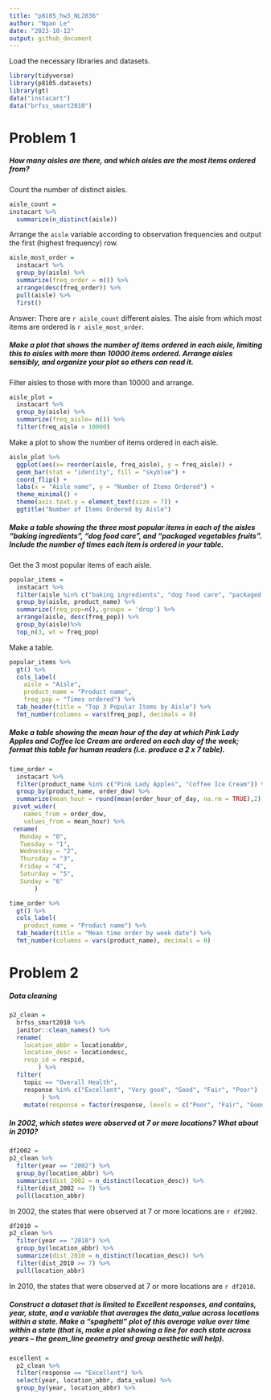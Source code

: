 ```yaml
---
title: "p8105_hw3_NL2836"
author: "Ngan Le"
date: "2023-10-12"
output: github_document
---
```


Load the necessary libraries and datasets.
```r
library(tidyverse)
library(p8105.datasets)
library(gt)
data("instacart")
data("brfss_smart2010")
```

# Problem 1

##### How many aisles are there, and which aisles are the most items ordered from?

Count the number of distinct aisles.
```r
aisle_count = 
instacart %>% 
  summarize(n_distinct(aisle))
```

Arrange the `aisle` variable according to observation frequencies and output the first (highest frequency) row.
```r
aisle_most_order =
  instacart %>% 
  group_by(aisle) %>% 
  summarize(freq_order = n()) %>% 
  arrange(desc(freq_order)) %>% 
  pull(aisle) %>% 
  first()
```

Answer: There are `r aisle_count` different aisles. The aisle from which most items are ordered is `r aisle_most_order`.

##### Make a plot that shows the number of items ordered in each aisle, limiting this to aisles with more than 10000 items ordered. Arrange aisles sensibly, and organize your plot so others can read it.

Filter aisles to those with more than 10000 and arrange.

```r
aisle_plot =
  instacart %>% 
  group_by(aisle) %>% 
  summarize(freq_aisle= n()) %>%
  filter(freq_aisle > 10000)
```

Make a plot to show the number of items ordered in each aisle.

```r
aisle_plot %>% 
  ggplot(aes(x= reorder(aisle, freq_aisle), y = freq_aisle)) + 
  geom_bar(stat = "identity", fill = "skyblue") + 
  coord_flip() +
  labs(x = "Aisle name", y = "Number of Items Ordered") +
  theme_minimal() +
  theme(axis.text.y = element_text(size = 7)) +
  ggtitle("Number of Items Ordered by Aisle")
```

##### Make a table showing the three most popular items in each of the aisles “baking ingredients”, “dog food care”, and “packaged vegetables fruits”. Include the number of times each item is ordered in your table.

Get the 3 most popular items of each aisle.

```r
popular_items =
  instacart %>% 
  filter(aisle %in% c("baking ingredients", "dog food care", "packaged vegetables fruits")) %>% 
  group_by(aisle, product_name) %>% 
  summarize(freq_pop=n(),.groups = 'drop') %>% 
  arrange(aisle, desc(freq_pop)) %>% 
  group_by(aisle)%>%
  top_n(3, wt = freq_pop)
```

Make a table. 

```r
popular_items %>%
  gt() %>%
  cols_label(
    aisle = "Aisle",
    product_name = "Product name",
    freq_pop = "Times ordered") %>% 
  tab_header(title = "Top 3 Popular Items by Aisle") %>%
  fmt_number(columns = vars(freq_pop), decimals = 0) 
```

##### Make a table showing the mean hour of the day at which Pink Lady Apples and Coffee Ice Cream are ordered on each day of the week; format this table for human readers (i.e. produce a 2 x 7 table).

```r
time_order =
  instacart %>% 
  filter(product_name %in% c("Pink Lady Apples", "Coffee Ice Cream")) %>%
  group_by(product_name, order_dow) %>% 
  summarize(mean_hour = round(mean(order_hour_of_day, na.rm = TRUE),2), .groups = 'drop') %>% 
 pivot_wider(
    names_from = order_dow,
    values_from = mean_hour) %>% 
 rename(
   Monday = "0", 
   Tuesday = "1", 
   Wednesday = "2", 
   Thursday = "3", 
   Friday = "4", 
   Saturday = "5", 
   Sunday = "6"
       )
```

```r
time_order %>%
  gt() %>%
  cols_label(
    product_name = "Product name") %>% 
  tab_header(title = "Mean time order by week date") %>%
  fmt_number(columns = vars(product_name), decimals = 0) 
```

# Problem 2

##### Data cleaning

```r
p2_clean = 
  brfss_smart2010 %>%  
  janitor::clean_names() %>% 
  rename(
    location_abbr = locationabbr,
    location_desc = locationdesc,
    resp_id = respid,
        ) %>% 
  filter(
    topic == "Overall Health",
    response %in% c("Excellent", "Very good", "Good", "Fair", "Poor")
         ) %>% 
    mutate(response = factor(response, levels = c("Poor", "Fair", "Good", "Very good", "Excellent"), ordered = TRUE))
```

##### In 2002, which states were observed at 7 or more locations? What about in 2010?

```r
df2002 =
p2_clean %>% 
  filter(year == "2002") %>% 
  group_by(location_abbr) %>% 
  summarize(dist_2002 = n_distinct(location_desc)) %>% 
  filter(dist_2002 >= 7) %>% 
  pull(location_abbr)
```

In 2002, the states that were observed at 7 or more locations are `r df2002`.

```r
df2010 =
p2_clean %>% 
  filter(year == "2010") %>% 
  group_by(location_abbr) %>% 
  summarize(dist_2010 = n_distinct(location_desc)) %>% 
  filter(dist_2010 >= 7) %>% 
  pull(location_abbr)
```

In 2010, the states that were observed at 7 or more locations are `r df2010`.

##### Construct a dataset that is limited to Excellent responses, and contains, year, state, and a variable that averages the data_value across locations within a state. Make a “spaghetti” plot of this average value over time within a state (that is, make a plot showing a line for each state across years – the geom_line geometry and group aesthetic will help).

```r
excellent =
  p2_clean %>% 
  filter(response == "Excellent") %>% 
  select(year, location_abbr, data_value) %>% 
  group_by(year, location_abbr) %>% 
  
```

